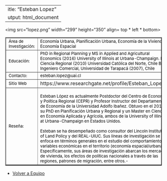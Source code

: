  ---
title: "Esteban Lopez"
output: html_document
---
<html>
<body>
 
<img src="lopez.png" width="299" height="350" align= top * left * bottom>

<table border="2">

<tr>
<td> <font size="2" color="black"> Área de Investigación:</font>
 </td>

<td> <font size="2" color="black"> Economía Urbana, Planificación Urbana, Economía de la Vivienda, Economía Espacial </font></td>

<tr>

<td> <font size="2" color="black"> Educación:</font>
 </td>

<td> <font size="2" color="black"> PhD in Regional Planning y MS in Applied and Agricultural Economics (2016) University of Illinois at Urbana-Champaign.
MS Ciencia Regional (2010) Universidad Católica del Norte, Chile 
BS Ingeniero Comercial, Universidad de Tarapacá (2007), Chile </font>
</font>
</td>

</tr>

<tr>
<td> <font size="2" color="black"> Contacto:</font> </td>

<td> <font size="2" color="black"> esteban.lopez@uai.cl </font> </td>

</tr>

<tr> 
<td > <font size="2" color="black"> Sitio Web </font> </td> 
<td> https://www.researchgate.net/profile/Esteban_Lopez5    </td>

<tr>
<td> 
<font size="2" color="black"> Reseña: </font> </td>
<td><font size="2" color="black"> 
Esteban López es actualmente Postdoctor del Centro de Economía y Política Regional (CEPR) y Profesor Instructor del Departamento de Economía de la Universidad Adolfo Ibañez. Obtuvo en el 2016 su PhD en Planificación Urbana y Regional y un Master en Ciencias en Economía Aplicada y Agrícola, ambos de la University of Illinois at Urbana-Champaign en Estados Unidos. 

Esteban se ha desempeñado como consultor del Lincoln Institute of Land Policy y del REAL-UIUC. Sus líneas de investigación se enfoca en términos generales en el estudio del comportamiento de variables económicas en el territorio (economía espacial/urbana). Específicamente, sus áreas de investigación abarcan los mercados de vivienda, los efectos de políticas nacionales a través de las regiones, patrones de migración, entre otros.-
  </font>
</td>
</tr>
</tr>


</table> 

- <a href="equipo.html"> Volver a Equipo </a>

</body>


</html>

